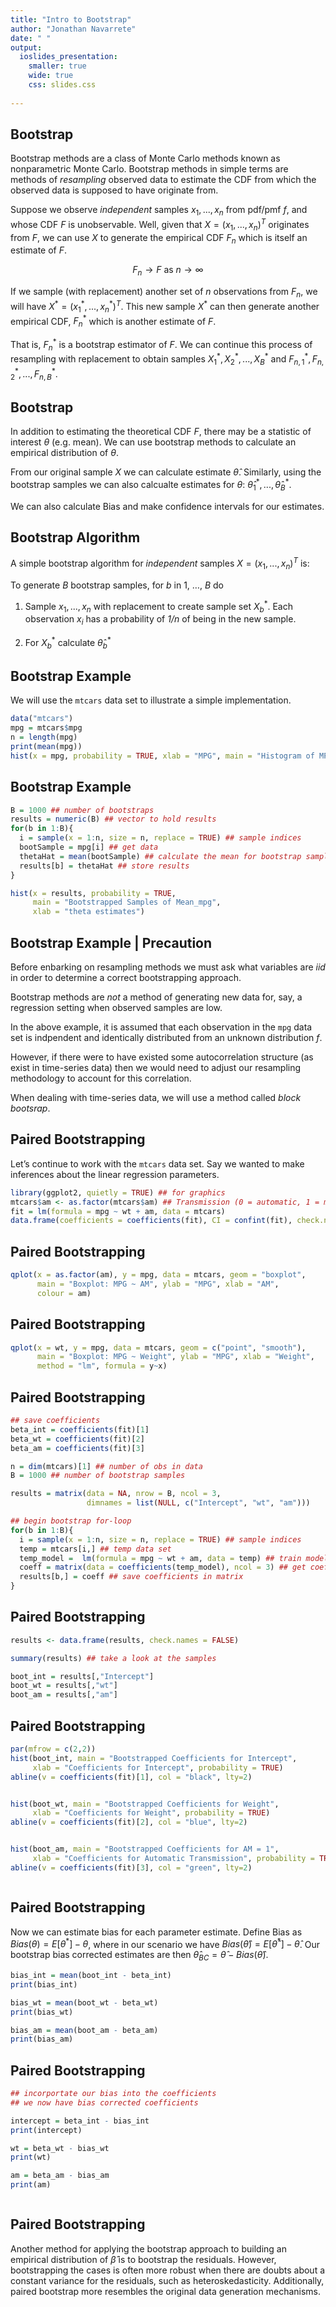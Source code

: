 ```yaml
---
title: "Intro to Bootstrap"
author: "Jonathan Navarrete"
date: " "
output: 
  ioslides_presentation:
    smaller: true
    wide: true
    css: slides.css
    
---
```


<script type="text/x-mathjax-config">
MathJax.Hub.Config({
  CommonHTML: {
    scale: 115
  }
});
</script>
<script type="text/javascript" async
src="https://cdn.mathjax.org/mathjax/latest/MathJax.js?config=TeX-MML-AM_CHTML">
</script>




## Bootstrap { .selectable }

Bootstrap methods are a class of Monte Carlo methods known as nonparametric Monte Carlo. Bootstrap methods in simple terms are methods of *resampling* observed data to estimate the CDF from which the observed data is supposed to have originate from. 

Suppose we observe *independent* samples $x_1, ..., x_n$ from pdf/pmf $f$, and whose CDF $F$ is unobservable. Well, given that $X = (x_1, ..., x_n)^T$ originates from $F$, we can use $X$ to generate the empirical CDF $F_n$ which is itself an estimate of $F$. 

$$
F_n \to F \text{ as } n \to \infty
$$

If we sample (with replacement) another set of $n$ observations from $F_n$, we will have $X^* = (x_1^*, ..., x_n^*)^T$. This new sample $X^*$ can then generate another empirical CDF, $F^*_n$ which is another estimate of $F$. 

That is, $F^*_n$ is a bootstrap estimator of $F$. We can continue this process of resampling with replacement to obtain samples $X^*_1,X^*_2, ..., X^*_B$ and $F^*_{n,1}, F^*_{n,2}, ..., F^*_{n,B}$.



## Bootstrap { .selectable }

In addition to estimating the theoretical CDF $F$, there may be a statistic of interest $\theta$ (e.g. mean). We can use bootstrap methods to calculate an empirical distribution of $\theta$. 

From our original sample $X$ we can calculate estimate $\hat{\theta}$. Similarly, using the bootstrap samples we can also  calcualte estimates for $\theta$: $\hat{\theta}^*_1, ..., \hat{\theta}^*_B$.

We can also calculate Bias and make confidence intervals for our estimates.


## Bootstrap Algorithm { .selectable }

A simple bootstrap algorithm for *independent* samples $X = (x_1, ..., x_n)^T$ is:

To generate *B* bootstrap samples, for *b* in 1, ..., *B* do

1. Sample $x_1, ..., x_n$ with replacement to create sample set $X^*_b$. Each observation $x_i$ has a probability of *1/n* of being in the new sample.

2. For $X^*_b$ calculate $\hat{\theta}^*_b$


## Bootstrap Example { .selectable }


We will use the `mtcars` data set to illustrate a simple implementation. 

```r
data("mtcars")
mpg = mtcars$mpg
n = length(mpg)
print(mean(mpg))
hist(x = mpg, probability = TRUE, xlab = "MPG", main = "Histogram of MPG")
```


## Bootstrap Example { .selectable }

```r
B = 1000 ## number of bootstraps
results = numeric(B) ## vector to hold results
for(b in 1:B){
  i = sample(x = 1:n, size = n, replace = TRUE) ## sample indices
  bootSample = mpg[i] ## get data
  thetaHat = mean(bootSample) ## calculate the mean for bootstrap sample
  results[b] = thetaHat ## store results
}

hist(x = results, probability = TRUE, 
     main = "Bootstrapped Samples of Mean_mpg",
     xlab = "theta estimates")


```




## Bootstrap Example | Precaution { .selectable }

Before enbarking on resampling methods we must ask what variables are *iid* in order to determine a correct bootstrapping approach. 

Bootstrap methods are *not* a method of generating new data for, say, a regression setting when observed samples are low. 

In the above example, it is assumed that each observation in the `mpg` data set is indpendent and identically distributed from an unknown distribution $f$. 

However, if there were to have existed some autocorrelation structure (as exist in time-series data) then we would need to adjust our resampling methodology to account for this correlation. 

When dealing with time-series data, we will use a method called *block bootsrap*.


## Paired Bootstrapping { .selectable }

Let's continue to work with the `mtcars` data set. Say we wanted to make inferences about the linear regression parameters.

```r
library(ggplot2, quietly = TRUE) ## for graphics
mtcars$am <- as.factor(mtcars$am) ## Transmission (0 = automatic, 1 = manual
fit = lm(formula = mpg ~ wt + am, data = mtcars)
data.frame(coefficients = coefficients(fit), CI = confint(fit), check.names = FALSE)
```


## Paired Bootstrapping { .selectable }

```r
qplot(x = as.factor(am), y = mpg, data = mtcars, geom = "boxplot",
      main = "Boxplot: MPG ~ AM", ylab = "MPG", xlab = "AM",
      colour = am)
```


## Paired Bootstrapping { .selectable }

```r
qplot(x = wt, y = mpg, data = mtcars, geom = c("point", "smooth"),
      main = "Boxplot: MPG ~ Weight", ylab = "MPG", xlab = "Weight",
      method = "lm", formula = y~x)

```



## Paired Bootstrapping { .selectable }

```r

## save coefficients
beta_int = coefficients(fit)[1]
beta_wt = coefficients(fit)[2]
beta_am = coefficients(fit)[3]

n = dim(mtcars)[1] ## number of obs in data
B = 1000 ## number of bootstrap samples

results = matrix(data = NA, nrow = B, ncol = 3, 
                 dimnames = list(NULL, c("Intercept", "wt", "am")))

## begin bootstrap for-loop
for(b in 1:B){
  i = sample(x = 1:n, size = n, replace = TRUE) ## sample indices
  temp = mtcars[i,] ## temp data set
  temp_model =  lm(formula = mpg ~ wt + am, data = temp) ## train model
  coeff = matrix(data = coefficients(temp_model), ncol = 3) ## get coefficients
  results[b,] = coeff ## save coefficients in matrix
}

```



## Paired Bootstrapping { .selectable }


```r

results <- data.frame(results, check.names = FALSE)

summary(results) ## take a look at the samples

boot_int = results[,"Intercept"]
boot_wt = results[,"wt"]
boot_am = results[,"am"]

```


## Paired Bootstrapping { .selectable }


```r
par(mfrow = c(2,2))
hist(boot_int, main = "Bootstrapped Coefficients for Intercept",
     xlab = "Coefficients for Intercept", probability = TRUE)
abline(v = coefficients(fit)[1], col = "black", lty=2)


hist(boot_wt, main = "Bootstrapped Coefficients for Weight",
     xlab = "Coefficients for Weight", probability = TRUE)
abline(v = coefficients(fit)[2], col = "blue", lty=2)


hist(boot_am, main = "Bootstrapped Coefficients for AM = 1",
     xlab = "Coefficients for Automatic Transmission", probability = TRUE)
abline(v = coefficients(fit)[3], col = "green", lty=2)



```




## Paired Bootstrapping { .selectable }


Now we can estimate bias for each parameter estimate. Define Bias as $Bias(\theta) = E[\theta^*] - \theta$, where in our scenario we have $Bias(\hat\theta) = E[\hat\theta^*] - \hat\theta$. Our bootstrap bias corrected estimates are then $\hat\theta_{BC} = \hat\theta - Bias(\hat\theta)$.


```r
bias_int = mean(boot_int - beta_int)
print(bias_int)

bias_wt = mean(boot_wt - beta_wt)
print(bias_wt)

bias_am = mean(boot_am - beta_am)
print(bias_am)
```




## Paired Bootstrapping { .selectable }


```r
## incorportate our bias into the coefficients
## we now have bias corrected coefficients

intercept = beta_int - bias_int
print(intercept)

wt = beta_wt - bias_wt
print(wt)

am = beta_am - bias_am
print(am)



```





## Paired Bootstrapping { .selectable }



Another method for applying the bootstrap approach to building an empirical distribution of $\hat\beta$ is to bootstrap the residuals. However, bootstrapping the cases is often more robust when there are doubts about a constant variance for the residuals, such as heteroskedasticity. Additionally, paired bootstrap more resembles the original data generation mechanisms.







